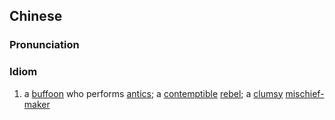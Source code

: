 {{also|跳樑小丑}}
==Chinese==
{{zh-forms|s=跳梁小丑|t2=跳樑小丑|type=22}}

===Pronunciation===
{{zh-pron
|m=tiàoliángxiǎochǒu
|c=tiu3 loeng4 siu2 cau2
|cat=cy
}}

===Idiom===
{{zh-idiom}}

# a [[buffoon]] who performs [[antics]]; a [[contemptible]] [[rebel]]; a [[clumsy]] [[mischief-maker]]
